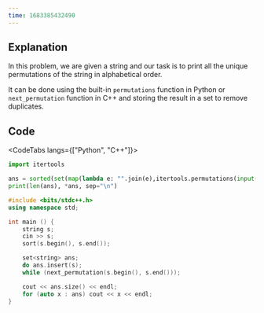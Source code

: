 ```yaml
---
time: 1683385432490
---
```


## Explanation



In this problem, we are given a string and our task is to print all the unique permutations of the string in alphabetical order.

It can be done using the built-in `permutations` function in Python or `next_permutation` function in C++ and storing the result in a set to remove duplicates.

## Code



<CodeTabs langs={["Python", "C++"]}>

```python
import itertools

ans = sorted(set(map(lambda e: "".join(e),itertools.permutations(input()))))
print(len(ans), *ans, sep="\n")
```

```cpp
#include <bits/stdc++.h>
using namespace std;

int main () {
    string s;
    cin >> s;
    sort(s.begin(), s.end());

    set<string> ans;
    do ans.insert(s);
    while (next_permutation(s.begin(), s.end()));

    cout << ans.size() << endl;
    for (auto x : ans) cout << x << endl;
}
```

</CodeTabs>
